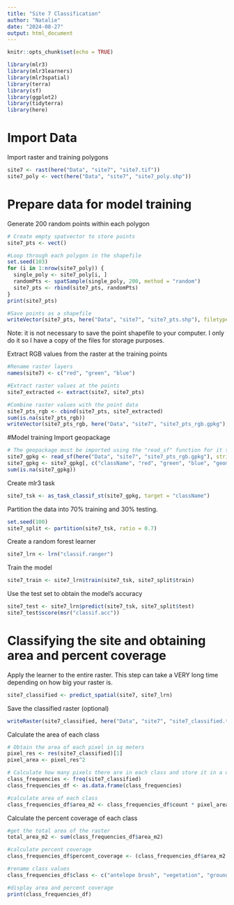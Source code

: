 ```yaml
---
title: "Site 7 Classification"
author: "Natalie"
date: "2024-08-27"
output: html_document
---
```


```r
knitr::opts_chunk$set(echo = TRUE)
```

```r
library(mlr3)
library(mlr3learners)
library(mlr3spatial)
library(terra)
library(sf)
library(ggplot2)
library(tidyterra)
library(here)
```
# Import Data
Import raster and training polygons
```r
site7 <- rast(here("Data", "site7", "site7.tif"))
site7_poly <- vect(here("Data", "site7", "site7_poly.shp"))
```

# Prepare data for model training
Generate 200 random points within each polygon
```r
# Create empty spatvector to store points
site7_pts <- vect()
```

```r
#Loop through each polygon in the shapefile
set.seed(103)
for (i in 1:nrow(site7_poly)) {
  single_poly <- site7_poly[i, ]
  randomPts <- spatSample(single_poly, 200, method = "random")
  site7_pts <- rbind(site7_pts, randomPts)
}
print(site7_pts)
```
```r
#Save points as a shapefile
writeVector(site7_pts, here("Data", "site7", "site7_pts.shp"), filetype = "ESRI Shapefile", overwrite=T) #can omit
```
Note: it is not necessary to save the point shapefile to your computer. I only do it so I have a copy of the files for storage purposes. 

Extract RGB values from the raster at the training points
```r
#Rename raster layers
names(site7) <- c("red", "green", "blue")
```

```r
#Extract raster values at the points
site7_extracted <- extract(site7, site7_pts)
```

```r
#Combine raster values with the point data
site7_pts_rgb <- cbind(site7_pts, site7_extracted)
sum(is.na(site7_pts_rgb))
writeVector(site7_pts_rgb, here("Data", "site7", "site7_pts_rgb.gpkg"), filetype = "GPKG", overwrite = T) #can omit
```

#Model training
Import geopackage
```r
# The geopackage must be imported using the "read_sf" function for it to work with the classifier
site7_gpkg <- read_sf(here("Data", "site7", "site7_pts_rgb.gpkg"), stringsAsFactors = T)
site7_gpkg <- site7_gpkg[, c("className", "red", "green", "blue", "geom")]
sum(is.na(site7_gpkg))
```

Create mlr3 task
```r
site7_tsk <- as_task_classif_st(site7_gpkg, target = "className")
```

Partition the data into 70% training and 30% testing.
```r
set.seed(100)
site7_split <- partition(site7_tsk, ratio = 0.7)
```

Create a random forest learner 
```r
site7_lrn <- lrn("classif.ranger")
```

Train the model
```r
site7_train <- site7_lrn$train(site7_tsk, site7_split$train)
```

Use the test set to obtain the model's accuracy
```r
site7_test <- site7_lrn$predict(site7_tsk, site7_split$test)
site7_test$score(msr("classif.acc"))
```

# Classifying the site and obtaining area and percent coverage 

Apply the learner to the entire raster. This step can take a VERY long time depending on how big your raster is. 
```r
site7_classified <- predict_spatial(site7, site7_lrn)
```
Save the classified raster (optional)
```r
writeRaster(site7_classified, here("Data", "site7", "site7_classified.tif"))
```

Calculate the area of each class
```r
# Obtain the area of each pixel in sq meters
pixel_res <- res(site7_classified)[1]
pixel_area <- pixel_res^2
```

```r
# Calculate how many pixels there are in each class and store it in a dataframe
class_frequencies <- freq(site7_classified)
class_frequencies_df <- as.data.frame(class_frequencies)
```

```r
#calculate area of each class
class_frequencies_df$area_m2 <- class_frequencies_df$count * pixel_area
```

Calculate the percent coverage of each class
```r
#get the total area of the raster
total_area_m2 <- sum(class_frequencies_df$area_m2)
```

```r
#calculate percent coverage
class_frequencies_df$percent_coverage <- (class_frequencies_df$area_m2 / total_area_m2) * 100
```

```r
#rename class values
class_frequencies_df$class <- c("antelope brush", "vegetation", "ground")
```

```r
#display area and percent coverage
print(class_frequencies_df)
```

